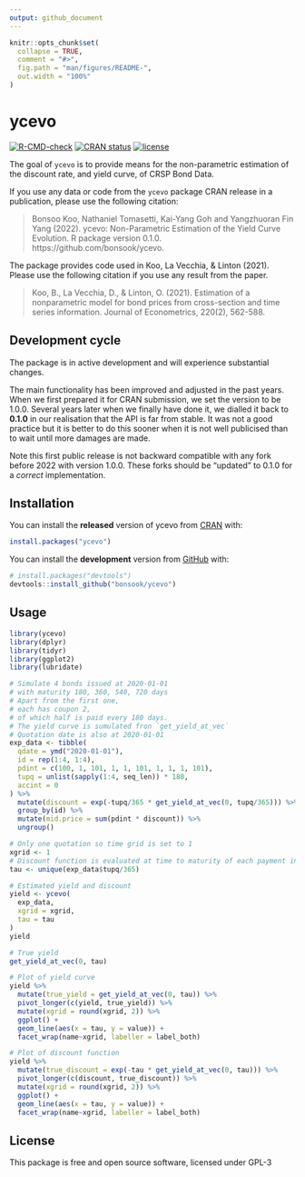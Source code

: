 ```yaml
---
output: github_document
---
```


<!-- README.md is generated from README.Rmd. Please edit that file -->
```r
knitr::opts_chunk$set(
  collapse = TRUE,
  comment = "#>",
  fig.path = "man/figures/README-",
  out.width = "100%"
)
```

# ycevo

<!-- badges: start -->
[![R-CMD-check](https://github.com/bonsook/ycevo/actions/workflows/R-CMD-check.yaml/badge.svg)](https://github.com/bonsook/ycevo/actions/workflows/R-CMD-check.yaml)
[![CRAN status](https://www.r-pkg.org/badges/version/ycevo)](https://CRAN.R-project.org/package=ycevo)
[![license](https://img.shields.io/badge/license-GPL--3-blue.svg)](https://www.gnu.org/licenses/gpl-3.0.en.html)
<!-- [![metacran downloads](https://cranlogs.r-pkg.org/badges/ycevo)](https://cran.r-project.org/package=ycevo) -->
<!-- badges: end -->

The goal of `ycevo` is to provide means for the non-parametric estimation of the discount rate, and yield curve, of CRSP Bond Data.

If you use any data or code from the `ycevo` package CRAN release in a publication, please use the following citation:  

> Bonsoo Koo, Nathaniel Tomasetti, Kai-Yang Goh and Yangzhuoran Fin Yang (2022). ycevo: Non-Parametric Estimation
of the Yield Curve Evolution. R package version 0.1.0. https://github.com/bonsook/ycevo. 

The package provides code used in Koo, La Vecchia, & Linton (2021). Please use the following citation if you use any result from the paper.

> Koo, B., La Vecchia, D., & Linton, O. (2021). Estimation of a nonparametric model for bond prices from cross-section and time series information. Journal of Econometrics, 220(2), 562-588.

## Development cycle

The package is in active development and will experience substantial changes.

The main functionality has been improved and adjusted in the past years. When we first prepared it for CRAN submission, we set the version to be 1.0.0. Several years later when we finally have done it, we dialled it back to __0.1.0__ in our realisation that the API is far from stable. It was not a good practice but it is better to do this sooner when it is not well publicised than to wait until more damages are made. 

Note this first public release is not backward compatible with any fork before 2022 with version 1.0.0. These forks should be "updated" to 0.1.0 for a _correct_ implementation. 



## Installation

You can install the __released__ version of ycevo from [CRAN](https://CRAN.R-project.org) with:

``` r
install.packages("ycevo")
```

You can install the __development__ version from [GitHub](https://github.com/) with:

``` r
# install.packages("devtools")
devtools::install_github("bonsook/ycevo")
```
## Usage

```r
library(ycevo)
library(dplyr)
library(tidyr)
library(ggplot2)
library(lubridate)

# Simulate 4 bonds issued at 2020-01-01
# with maturity 180, 360, 540, 720 days
# Apart from the first one, 
# each has coupon 2, 
# of which half is paid every 180 days.
# The yield curve is sumulated fron `get_yield_at_vec`
# Quotation date is also at 2020-01-01
exp_data <- tibble(
  qdate = ymd("2020-01-01"), 
  id = rep(1:4, 1:4), 
  pdint = c(100, 1, 101, 1, 1, 101, 1, 1, 1, 101),
  tupq = unlist(sapply(1:4, seq_len)) * 180, 
  accint = 0
) %>% 
  mutate(discount = exp(-tupq/365 * get_yield_at_vec(0, tupq/365))) %>% 
  group_by(id) %>% 
  mutate(mid.price = sum(pdint * discount)) %>% 
  ungroup()

# Only one quotation so time grid is set to 1
xgrid <- 1 
# Discount function is evaluated at time to maturity of each payment in the data
tau <- unique(exp_data$tupq/365) 

# Estimated yield and discount
yield <- ycevo(
  exp_data, 
  xgrid = xgrid,
  tau = tau
)
yield 

# True yield
get_yield_at_vec(0, tau)

# Plot of yield curve
yield %>%
  mutate(true_yield = get_yield_at_vec(0, tau)) %>% 
  pivot_longer(c(yield, true_yield)) %>% 
  mutate(xgrid = round(xgrid, 2)) %>%
  ggplot() + 
  geom_line(aes(x = tau, y = value)) +
  facet_wrap(name~xgrid, labeller = label_both)

# Plot of discount function
yield %>%
  mutate(true_discount = exp(-tau * get_yield_at_vec(0, tau))) %>% 
  pivot_longer(c(discount, true_discount)) %>% 
  mutate(xgrid = round(xgrid, 2)) %>%
  ggplot() + 
  geom_line(aes(x = tau, y = value)) +
  facet_wrap(name~xgrid, labeller = label_both)
```


## License

This package is free and open source software, licensed under GPL-3
